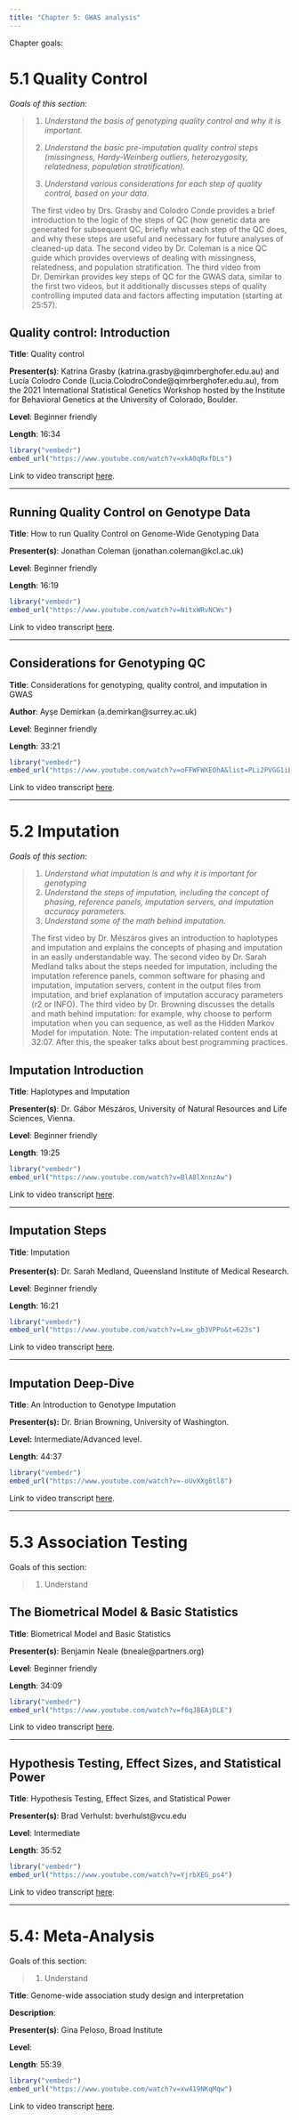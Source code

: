 ```yaml
---
title: "Chapter 5: GWAS analysis"
---
```


Chapter goals:

# 5.1 Quality Control {#sec-section1}

*Goals of this section:*

> 1.  *Understand the basis of genotyping quality control and why it is important.*
>
> 2.  *Understand the basic pre-imputation quality control steps (missingness, Hardy-Weinberg outliers, heterozygosity, relatedness, population stratification).*
>
> 3.  *Understand various considerations for each step of quality control, based on your data.*
>
> The first video by Drs. Grasby and Colodro Conde provides a brief introduction to the logic of the steps of QC (how genetic data are generated for subsequent QC, briefly what each step of the QC does, and why these steps are useful and necessary for future analyses of cleaned-up data. The second video by Dr. Coleman is a nice QC guide which provides overviews of dealing with missingness, relatedness, and population stratification. The third video from Dr. Demirkan provides key steps of QC for the GWAS data, similar to the first two videos, but it additionally discusses steps of quality controlling imputed data and factors affecting imputation (starting at 25:57).

## Quality control: Introduction

**Title**: Quality control

**Presenter(s)**: Katrina Grasby (katrina.grasby\@qimrberghofer.edu.au) and Lucía Colodro Conde (Lucia.ColodroConde\@qimrberghofer.edu.au), from the 2021 International Statistical Genetics Workshop hosted by the Institute for Behavioral Genetics at the University of Colorado, Boulder.

**Level**: Beginner friendly

**Length**: 16:34

```r
library("vembedr")
embed_url("https://www.youtube.com/watch?v=xkA0qRxfDLs")
```

Link to video transcript [here](chapter5.1_transcript.qmd#sec-video1).

------------------------------------------------------------------------

## Running Quality Control on Genotype Data

**Title**: How to run Quality Control on Genome-Wide Genotyping Data

**Presenter(s)**: Jonathan Coleman (jonathan.coleman\@kcl.ac.uk)

**Level**: Beginner friendly

**Length**: 16:19

```r
library("vembedr")
embed_url("https://www.youtube.com/watch?v=NitxWRvNCWs")
```

Link to video transcript [here](chapter5.1_transcript.qmd#sec-video2).

------------------------------------------------------------------------

## Considerations for Genotyping QC

**Title**: Considerations for genotyping, quality control, and imputation in GWAS

**Author**: Ayşe Demirkan (a.demirkan\@surrey.ac.uk)

**Level**: Beginner friendly

**Length**: 33:21

```r
library("vembedr")
embed_url("https://www.youtube.com/watch?v=oFFWFWXEOhA&list=PLi2PVGG1ibsYfE8ZCJf1ZfYHs0rhHORPY&index=2")
```

Link to video transcript [here](chapter5.1_transcript.qmd#sec-video3).

------------------------------------------------------------------------

# 5.2 Imputation {#sec-section2}

*Goals of this section:*

> 1.  *Understand what imputation is and why it is important for genotyping*
> 2.  *Understand the steps of imputation, including the concept of phasing, reference panels, imputation servers, and imputation accuracy parameters.*
> 3.  *Understand some of the math behind imputation.*
>
> The first video by Dr. Mészáros gives an introduction to haplotypes and imputation and explains the concepts of phasing and imputation in an easily understandable way. The second video by Dr. Sarah Medland talks about the steps needed for imputation, including the imputation reference panels, common software for phasing and imputation, imputation servers, content in the output files from imputation, and brief explanation of imputation accuracy parameters (r2 or INFO). The third video by Dr. Browning discusses the details and math behind imputation: for example, why choose to perform imputation when you can sequence, as well as the Hidden Markov Model for imputation. Note: The imputation-related content ends at 32:07. After this, the speaker talks about best programming practices.

## Imputation Introduction

**Title**: Haplotypes and Imputation

**Presenter(s)**: Dr. Gábor Mészáros, University of Natural Resources and Life Sciences, Vienna.

**Level**: Beginner friendly

**Length**: 19:25

```r
library("vembedr")
embed_url("https://www.youtube.com/watch?v=BlA8lXnnzAw")
```

Link to video transcript [here](chapter5.2_transcript.qmd#sec-video1).

------------------------------------------------------------------------

## Imputation Steps

**Title**: Imputation\
\
**Presenter(s)**: Dr. Sarah Medland, Queensland Institute of Medical Research.

**Level**: Beginner friendly

**Length**: 16:21

```r
library("vembedr")
embed_url("https://www.youtube.com/watch?v=Lxw_gb3VPPo&t=623s")
```

Link to video transcript [here](chapter5.2_transcript.qmd#sec-video2).

------------------------------------------------------------------------

## Imputation Deep-Dive

**Title**: An Introduction to Genotype Imputation

**Presenter(s):** Dr. Brian Browning, University of Washington.

**Level:** Intermediate/Advanced level.

**Length**: 44:37

```r
library("vembedr")
embed_url("https://www.youtube.com/watch?v=-oUvXXg6tl8")
```

Link to video transcript [here](chapter5.2_transcript.qmd#sec-video3).

------------------------------------------------------------------------

# 5.3 Association Testing {#sec-section3}

Goals of this section:

> 1.  Understand

## The Biometrical Model & Basic Statistics

**Title**: Biometrical Model and Basic Statistics

**Presenter(s)**: Benjamin Neale (bneale\@partners.org)

**Level**: Beginner friendly

**Length**: 34:09

```r
library("vembedr")
embed_url("https://www.youtube.com/watch?v=f6qJBEAjDLE")
```

Link to video transcript [here](chapter5.3_transcript.qmd#sec-video1).

------------------------------------------------------------------------

## Hypothesis Testing, Effect Sizes, and Statistical Power

**Title**: Hypothesis Testing, Effect Sizes, and Statistical Power

**Presenter(s)**: Brad Verhulst: bverhulst\@vcu.edu

**Level**: Intermediate

**Length**: 35:52

```r
library("vembedr") 
embed_url("https://www.youtube.com/watch?v=YjrbXEG_ps4")
```

Link to video transcript [here](chapter5.3_transcript.qmd#sec-video2).

------------------------------------------------------------------------

# 5.4: Meta-Analysis {#sec-section4}

Goals of this section:

> 1.  Understand

**Title**: Genome-wide association study design and interpretation

**Description**:

**Presenter(s)**: Gina Peloso, Broad Institute

**Level**:

**Length**: 55:39

```r
library("vembedr")
embed_url("https://www.youtube.com/watch?v=xw419NKqMqw")
```

Link to video transcript [here](chapter5.4_transcript.qmd).

